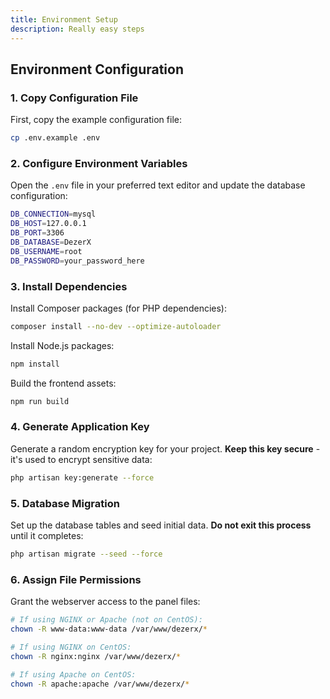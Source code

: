 ```yaml
---
title: Environment Setup
description: Really easy steps
---
```


## Environment Configuration

### 1. Copy Configuration File

First, copy the example configuration file:

```bash
cp .env.example .env
```

### 2. Configure Environment Variables

Open the `.env` file in your preferred text editor and update the database configuration:

```bash title=".env"
DB_CONNECTION=mysql
DB_HOST=127.0.0.1
DB_PORT=3306
DB_DATABASE=DezerX
DB_USERNAME=root
DB_PASSWORD=your_password_here
```


### 3. Install Dependencies

Install Composer packages (for PHP dependencies):

```bash title="composer install"
composer install --no-dev --optimize-autoloader
```

Install Node.js packages:

```bash title="Install Node.js dependencies"
npm install
```

Build the frontend assets:

```bash title="Build assets"
npm run build
```

### 4. Generate Application Key

Generate a random encryption key for your project. **Keep this key secure** - it's used to encrypt sensitive data:

```bash title="Generate app key"
php artisan key:generate --force
```

### 5. Database Migration

Set up the database tables and seed initial data. **Do not exit this process** until it completes:

```bash title="Run migrations"
php artisan migrate --seed --force
```

### 6. Assign File Permissions

Grant the webserver access to the panel files:

```bash title="Set permissions"
# If using NGINX or Apache (not on CentOS):
chown -R www-data:www-data /var/www/dezerx/*

# If using NGINX on CentOS:
chown -R nginx:nginx /var/www/dezerx/*

# If using Apache on CentOS:
chown -R apache:apache /var/www/dezerx/*
```